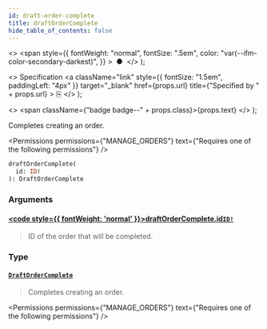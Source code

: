 ```yaml
---
id: draft-order-complete
title: draftOrderComplete
hide_table_of_contents: false
---
```


  <>
    <span
      style={{
        fontWeight: "normal",
        fontSize: ".5em",
        color: "var(--ifm-color-secondary-darkest)",
      }}
    >
      &nbsp;●&nbsp;
    </span>
  </>
);

  <>
    Specification
    <a
      className="link"
      style={{ fontSize: "1.5em", paddingLeft: "4px" }}
      target="\_blank"
      href={props.url}
      title={"Specified by " + props.url}
    >
      ⎘
    </a>
  </>
);

  <>
    <span className={"badge badge--" + props.class}>{props.text}</span>
  </>
);

Completes creating an order.

<Permissions
  permissions={"MANAGE_ORDERS"}
  text={"Requires one of the following permissions"}
/>

```graphql
draftOrderComplete(
  id: ID!
): DraftOrderComplete
```

### Arguments

#### [<code style={{ fontWeight: 'normal' }}>draftOrderComplete.<b>id</b></code>](#)<Bullet />[`ID!`](../../../api-reference/miscellaneous/scalars/id) <Badge class="secondary" text="non-null"/> <Badge class="secondary" text="scalar"/> <Badge class="secondary" text="miscellaneous"/>

> ID of the order that will be completed.

### Type

#### [`DraftOrderComplete`](../../../api-reference/orders/objects/draft-order-complete) <Badge class="secondary" text="object"/> <Badge class="secondary" text="orders"/>

> Completes creating an order.

<Permissions
  permissions={"MANAGE_ORDERS"}
  text={"Requires one of the following permissions"}
/>

>

